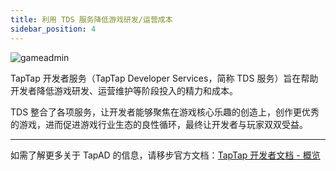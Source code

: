 ```yaml
---
title: 利用 TDS 服务降低游戏研发/运营成本
sidebar_position: 4
---
```


![gameadmin](/img/TDS.png)

TapTap 开发者服务（TapTap Developer Services，简称 TDS 服务）旨在帮助开发者降低游戏研发、运营维护等阶段投入的精力和成本。  

TDS 整合了各项服务，让开发者能够聚焦在游戏核心乐趣的创造上，创作更优秀的游戏，进而促进游戏行业生态的良性循环，最终让开发者与玩家双双受益。  

---

如需了解更多关于 TapAD 的信息，请移步官方文档：[TapTap 开发者文档 - 概览](https://developer.taptap.cn/docs/sdk/)  